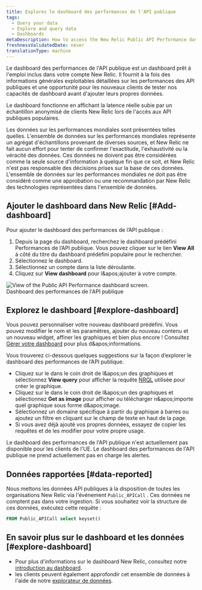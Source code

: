 ```yaml
---
title: Explorez le dashboard des performances de l'API publique
tags:
  - Query your data
  - Explore and query data
  - Dashboards
metaDescription: How to access the New Relic Public API Performance dashboard.
freshnessValidatedDate: never
translationType: machine
---
```


Le dashboard des performances de l&apos;API publique est un dashboard prêt à l&apos;emploi inclus dans votre compte New Relic. Il fournit à la fois des informations générales exploitables détaillées sur les performances des API publiques et une opportunité pour les nouveaux clients de tester nos capacités de dashboard avant d&apos;ajouter leurs propres données.

Le dashboard fonctionne en affichant la latence réelle subie par un échantillon anonymisé de clients New Relic lors de l&apos;accès aux API publiques populaires.

<Callout variant="important">
  Les données sur les performances mondiales sont présentées telles quelles. L&apos;ensemble de données sur les performances mondiales représente un agrégat d&apos;échantillons provenant de diverses sources, et New Relic ne fait aucun effort pour tenter de confirmer l&apos;exactitude, l&apos;exhaustivité ou la véracité des données. Ces données ne doivent pas être considérées comme la seule source d&apos;information à quelque fin que ce soit, et New Relic n&apos;est pas responsable des décisions prises sur la base de ces données. L&apos;ensemble de données sur les performances mondiales ne doit pas être considéré comme une approbation ou une recommandation par New Relic des technologies représentées dans l&apos;ensemble de données.
</Callout>

## Ajouter le dashboard dans New Relic [#Add-dashboard]

Pour ajouter le dashboard des performances de l’API publique :

1. Depuis la page du dashboard, recherchez le dashboard prédéfini Performances de l’API publique. Vous pouvez cliquer sur le lien <DNT>**View All**</DNT> à côté du titre du dashboard prédéfini populaire pour le rechercher.
2. Sélectionnez le dashboard.
3. Sélectionnez un compte dans la liste déroulante.
4. Cliquez sur <DNT>**View dashboard**</DNT> pour l&amp;apos;ajouter à votre compte.

<img title="Public API Performance dashboard" alt="View of the Public API Performance dashboard screen." src="/images/dashboards_screenshot-full_public-API-perform-gpd.webp" />

<figcaption>
  Dashboard des performances de l&apos;API publique
</figcaption>

## Explorez le dashboard [#explore-dashboard]

Vous pouvez personnaliser votre nouveau dashboard prédéfini. Vous pouvez modifier le nom et les paramètres, ajouter du nouveau contenu et un nouveau widget, affiner les graphiques et bien plus encore ! Consultez [Gérer votre dashboard](/docs/query-your-data/explore-query-data/dashboards/manage-your-dashboard/) pour plus d&amp;apos;informations.

Vous trouverez ci-dessous quelques suggestions sur la façon d’explorer le dashboard des performances de l’API publique.

* Cliquez sur le <Icon name="fe-more-horizontal" /> dans le coin droit de l&amp;apos;un des graphiques et sélectionnez <DNT>**View query**</DNT> pour afficher la requête [NRQL](/docs/query-data/nrql-new-relic-query-language/getting-started/introduction-nrql) utilisée pour créer le graphique.
* Cliquez sur le <Icon name="fe-more-horizontal" /> dans le coin droit de l&amp;apos;un des graphiques et sélectionnez <DNT>**Get as image**</DNT> pour afficher ou télécharger n&amp;apos;importe quel graphique sous forme d&amp;apos;image.
* Sélectionnez un domaine spécifique à partir du graphique à barres ou ajoutez un filtre en cliquant sur le champ de texte en haut de la page.
* Si vous avez déjà ajouté vos propres données, essayez de copier les requêtes et de les modifier pour votre propre usage.

<Callout variant="important">
  Le dashboard des performances de l&apos;API publique n&apos;est actuellement pas disponible pour les clients de l&apos;UE.
</Callout>

<Callout variant="important">
  Le dashboard des performances de l&apos;API publique ne prend actuellement pas en charge les alertes.
</Callout>

## Données rapportées [#data-reported]

Nous mettons les données API publiques à la disposition de toutes les organisations New Relic via l&apos;événement `Public_APICall` . Ces données ne comptent pas dans votre ingestion. Si vous souhaitez voir la structure de ces données, exécutez cette requête :

```sql
FROM Public_APICall select keyset()
```

## En savoir plus sur le dashboard et les données [#explore-dashboard]

* Pour plus d&apos;informations sur le dashboard New Relic, consultez notre [introduction au dashboard](/docs/query-your-data/explore-query-data/dashboards/introduction-dashboards/).
* les clients peuvent également approfondir cet ensemble de données à l&apos;aide de notre [explorateur de données](/docs/query-your-data/explore-query-data/browse-data/introduction-data-explorer/).